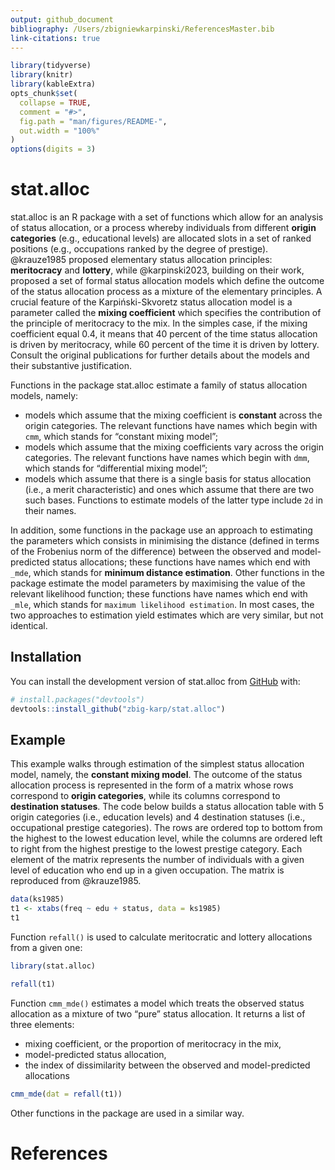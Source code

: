 ```yaml
---
output: github_document
bibliography: /Users/zbigniewkarpinski/ReferencesMaster.bib
link-citations: true
---
```


<!-- README.md is generated from README.Rmd. Please edit that file -->

```r
library(tidyverse)
library(knitr)
library(kableExtra)
opts_chunk$set(
  collapse = TRUE,
  comment = "#>",
  fig.path = "man/figures/README-",
  out.width = "100%"
)
options(digits = 3)
```

# stat.alloc

<!-- badges: start -->

<!-- badges: end -->

stat.alloc is an R package with a set of functions which allow for an analysis of status allocation, or a process whereby individuals from different **origin categories** (e.g., educational levels) are allocated slots in a set of ranked positions (e.g., occupations ranked by the degree of prestige). @krauze1985 proposed elementary status allocation principles: **meritocracy** and **lottery**, while @karpinski2023, building on their work, proposed a set of formal status allocation models which define the outcome of the status allocation process as a mixture of the elementary principles. A crucial feature of the Karpiński-Skvoretz status allocation model is a parameter called the **mixing coefficient** which specifies the contribution of the principle of meritocracy to the mix. In the simples case, if the mixing coefficient equal 0.4, it means that 40 percent of the time status allocation is driven by meritocracy, while 60 percent of the time it is driven by lottery. Consult the original publications for further details about the models and their substantive justification.

Functions in the package stat.alloc estimate a family of status allocation models, namely:

- models which assume that the mixing coefficient is **constant** across the origin categories. The relevant functions have names which begin with `cmm`, which stands for "constant mixing model";
- models which assume that the mixing coefficients vary across the origin categories. The relevant functions have names which begin with `dmm`, which stands for "differential mixing model";
- models which assume that there is a single basis for status allocation (i.e., a merit characteristic) and ones which assume that there are two such bases. Functions to estimate models of the latter type include `2d` in their names.

In addition, some functions in the package use an approach to estimating the parameters which consists in minimising the distance (defined in terms of the Frobenius norm of the difference) between the observed and model-predicted status allocations; these functions have names which end with `_mde`, which stands for **minimum distance estimation**. Other functions in the package estimate the model parameters by maximising the value of the relevant likelihood function; these functions have names which end with `_mle`, which stands for `maximum likelihood estimation`. In most cases, the two approaches to estimation yield estimates which are very similar, but not identical.

## Installation

You can install the development version of stat.alloc from [GitHub](https://github.com/) with:

``` r
# install.packages("devtools")
devtools::install_github("zbig-karp/stat.alloc")
```

## Example

This example walks through estimation of the simplest status allocation model, namely, the **constant mixing model**. The outcome of the status allocation process is represented in the form of a matrix whose rows correspond to **origin categories**, while its columns correspond to **destination statuses**. The code below builds a status allocation table with 5 origin categories (i.e., education levels) and 4 destination statuses (i.e., occupational prestige categories). The rows are ordered top to bottom from the highest to the lowest education level, while the columns are ordered left to right from the highest prestige to the lowest prestige category. Each element of the matrix represents the number of individuals with a given level of education who end up in a given occupation. The matrix is reproduced from @krauze1985.

```r

data(ks1985)
t1 <- xtabs(freq ~ edu + status, data = ks1985)
t1
```

Function `refall()` is used to calculate meritocratic and lottery allocations from a given one:

```r
library(stat.alloc)

refall(t1)
```

Function `cmm_mde()` estimates a model which treats the observed status allocation as a mixture of two "pure" status allocation. It returns a list of three elements:

- mixing coefficient, or the proportion of meritocracy in the mix,
- model-predicted status allocation,
- the index of dissimilarity between the observed and model-predicted allocations

```r
cmm_mde(dat = refall(t1))
```

Other functions in the package are used in a similar way.

# References
